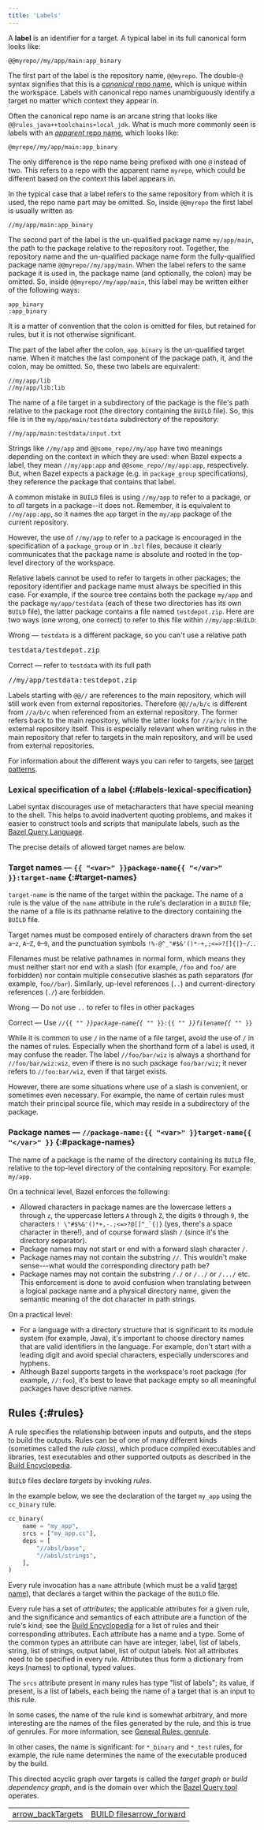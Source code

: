 ```yaml
---
title: 'Labels'
---
```


A **label** is an identifier for a target. A typical label in its full canonical
form looks like:

```none
@@myrepo//my/app/main:app_binary
```

The first part of the label is the repository name, `@@myrepo`. The double-`@`
syntax signifies that this is a [*canonical* repo
name](/external/overview#canonical-repo-name), which is unique within
the workspace. Labels with canonical repo names unambiguously identify a target
no matter which context they appear in.

Often the canonical repo name is an arcane string that looks like
`@@rules_java++toolchains+local_jdk`. What is much more commonly seen is
labels with an [*apparent* repo name](/versions/8.3.0/external/overview#apparent-repo-name),
which looks like:

```
@myrepo//my/app/main:app_binary
```

The only difference is the repo name being prefixed with one `@` instead of two.
This refers to a repo with the apparent name `myrepo`, which could be different
based on the context this label appears in.

In the typical case that a label refers to the same repository from which
it is used, the repo name part may be omitted.  So, inside `@@myrepo` the first
label is usually written as

```
//my/app/main:app_binary
```

The second part of the label is the un-qualified package name
`my/app/main`, the path to the package
relative to the repository root.  Together, the repository name and the
un-qualified package name form the fully-qualified package name
`@@myrepo//my/app/main`. When the label refers to the same
package it is used in, the package name (and optionally, the colon)
may be omitted.  So, inside `@@myrepo//my/app/main`,
this label may be written either of the following ways:

```
app_binary
:app_binary
```

It is a matter of convention that the colon is omitted for files,
but retained for rules, but it is not otherwise significant.

The part of the label after the colon, `app_binary` is the un-qualified target
name. When it matches the last component of the package path, it, and the
colon, may be omitted.  So, these two labels are equivalent:

```
//my/app/lib
//my/app/lib:lib
```

The name of a file target in a subdirectory of the package is the file's path
relative to the package root (the directory containing the `BUILD` file). So,
this file is in the `my/app/main/testdata` subdirectory of the repository:

```
//my/app/main:testdata/input.txt
```

Strings like `//my/app` and `@@some_repo//my/app` have two meanings depending on
the context in which they are used: when Bazel expects a label, they mean
`//my/app:app` and `@@some_repo//my/app:app`, respectively. But, when Bazel
expects a package (e.g. in `package_group` specifications), they reference the
package that contains that label.

A common mistake in `BUILD` files is using `//my/app` to refer to a package, or
to *all* targets in a package--it does not.  Remember, it is
equivalent to `//my/app:app`, so it names the `app` target in the `my/app`
package of the current repository.

However, the use of `//my/app` to refer to a package is encouraged in the
specification of a `package_group` or in `.bzl` files, because it clearly
communicates that the package name is absolute and rooted in the top-level
directory of the workspace.

Relative labels cannot be used to refer to targets in other packages; the
repository identifier and package name must always be specified in this case.
For example, if the source tree contains both the package `my/app` and the
package `my/app/testdata` (each of these two directories has its own
`BUILD` file), the latter package contains a file named `testdepot.zip`. Here
are two ways (one wrong, one correct) to refer to this file within
`//my/app:BUILD`:

<p><span class="compare-worse">Wrong</span> — <code>testdata</code> is a different package, so you can't use a relative path</p>
<pre class="prettyprint">testdata/testdepot.zip</pre>

<p><span class="compare-better">Correct</span> — refer to <code>testdata</code> with its full path</p>

<pre class="prettyprint">//my/app/testdata:testdepot.zip</pre>


Labels starting with `@@//` are references to the main
repository, which will still work even from external repositories.
Therefore `@@//a/b/c` is different from
`//a/b/c` when referenced from an external repository.
The former refers back to the main repository, while the latter
looks for `//a/b/c` in the external repository itself.
This is especially relevant when writing rules in the main
repository that refer to targets in the main repository, and will be
used from external repositories.

For information about the different ways you can refer to targets, see
[target patterns](/versions/8.3.0/run/build#specifying-build-targets).

### Lexical specification of a label {:#labels-lexical-specification}

Label syntax discourages use of metacharacters that have special meaning to the
shell. This helps to avoid inadvertent quoting problems, and makes it easier to
construct tools and scripts that manipulate labels, such as the
[Bazel Query Language](/versions/8.3.0/query/language).

The precise details of allowed target names are below.

### Target names — `{{ "<var>" }}package-name{{ "</var>" }}:target-name` {:#target-names}

`target-name` is the name of the target within the package. The name of a rule
is the value of the `name` attribute in the rule's declaration in a `BUILD`
file; the name of a file is its pathname relative to the directory containing
the `BUILD` file.

Target names must be composed entirely of characters drawn from the set `a`–`z`,
`A`–`Z`, `0`–`9`, and the punctuation symbols `!%-@^_"#$&'()*-+,;<=>?[]{|}~/.`.

Filenames must be relative pathnames in normal form, which means they must
neither start nor end with a slash (for example, `/foo` and `foo/` are
forbidden) nor contain multiple consecutive slashes as path separators
(for example, `foo//bar`). Similarly, up-level references (`..`) and
current-directory references (`./`) are forbidden.

<p><span class="compare-worse">Wrong</span> — Do not use <code>..</code> to refer to files in other packages</p>

<p><span class="compare-better">Correct</span> — Use
  <code>//{{ "<var>" }}package-name{{ "</var>" }}:{{ "<var>" }}filename{{ "</var>" }}</code></p>

While it is common to use `/` in the name of a file target, avoid the use of
`/` in the names of rules. Especially when the shorthand form of a label is
used, it may confuse the reader. The label `//foo/bar/wiz` is always a shorthand
for `//foo/bar/wiz:wiz`, even if there is no such package `foo/bar/wiz`; it
never refers to `//foo:bar/wiz`, even if that target exists.

However, there are some situations where use of a slash is convenient, or
sometimes even necessary. For example, the name of certain rules must match
their principal source file, which may reside in a subdirectory of the package.

### Package names — `//package-name:{{ "<var>" }}target-name{{ "</var>" }}` {:#package-names}

The name of a package is the name of the directory containing its `BUILD` file,
relative to the top-level directory of the containing repository.
For example: `my/app`.

On a technical level, Bazel enforces the following:

* Allowed characters in package names are the lowercase letters `a` through `z`,
  the uppercase letters `A` through `Z`, the digits `0` through `9`, the
  characters ``! \"#$%&'()*+,-.;<=>?@[]^_`{|}`` (yes, there's a space character
  in there!), and of course forward slash `/` (since it's the directory
  separator).
* Package names may not start or end with a forward slash character `/`.
* Package names may not contain the substring `//`. This wouldn't make
  sense---what would the corresponding directory path be?
* Package names may not contain the substring `/./` or `/../` or `/.../` etc.
  This enforcement is done to avoid confusion when translating between a logical
  package name and a physical directory name, given the semantic meaning of the
  dot character in path strings.

On a practical level:

* For a language with a directory structure that is significant to its module
  system (for example, Java), it's important to choose directory names that are
  valid identifiers in the language. For example, don't start with a leading
  digit and avoid special characters, especially underscores and hyphens.
* Although Bazel supports targets in the workspace's root package (for example,
  `//:foo`), it's best to leave that package empty so all meaningful packages
  have descriptive names.

## Rules {:#rules}

A rule specifies the relationship between inputs and outputs, and the
steps to build the outputs. Rules can be of one of many different
kinds (sometimes called the _rule class_), which produce compiled
executables and libraries, test executables and other supported
outputs as described in the [Build Encyclopedia](/versions/8.3.0/reference/be/overview).

`BUILD` files declare _targets_ by invoking _rules_.

In the example below, we see the declaration of the target `my_app`
using the `cc_binary` rule.

```python
cc_binary(
    name = "my_app",
    srcs = ["my_app.cc"],
    deps = [
        "//absl/base",
        "//absl/strings",
    ],
)
```

Every rule invocation has a `name` attribute (which must be a valid
[target name](#target-names)), that declares a target within the package
of the `BUILD` file.

Every rule has a set of _attributes_; the applicable attributes for a given
rule, and the significance and semantics of each attribute are a function of
the rule's kind; see the [Build Encyclopedia](/versions/8.3.0/reference/be/overview) for a
list of rules and their corresponding attributes. Each attribute has a name and
a type. Some of the common types an attribute can have are integer, label, list
of labels, string, list of strings, output label, list of output labels. Not
all attributes need to be specified in every rule. Attributes thus form a
dictionary from keys (names) to optional, typed values.

The `srcs` attribute present in many rules has type "list of labels"; its
value, if present, is a list of labels, each being the name of a target that is
an input to this rule.

In some cases, the name of the rule kind is somewhat arbitrary, and more
interesting are the names of the files generated by the rule, and this is true
of genrules. For more information, see
[General Rules: genrule](/versions/8.3.0/reference/be/general#genrule).

In other cases, the name is significant: for `*_binary` and `*_test` rules,
for example, the rule name determines the name of the executable produced by
the build.

This directed acyclic graph over targets is called the _target graph_ or
_build dependency graph_, and is the domain over which the
[Bazel Query tool](/versions/8.3.0/query/guide) operates.

<table class="columns">
  <tr>
    <td><a class="button button-with-icon button-primary"
           href="/versions/8.3.0/concepts/build-ref">
        <span class="material-icons" aria-hidden="true">arrow_back</span>Targets</a>
    </td>
    <td><a class="button button-with-icon button-primary"
           href="/versions/8.3.0/concepts/build-files">
        BUILD files<span class="material-icons icon-after" aria-hidden="true">arrow_forward</span></a>
    </td>
  </tr>
</table>

